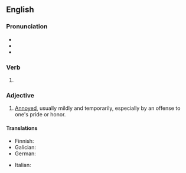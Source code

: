 ==English==

===Pronunciation===
* {{IPA|en|/piːkt/}}
* {{rhymes|en|iːkt|s=1}}
* {{homophones|en|peaked|peeked}}

===Verb===
{{head|en|verb form}}

# {{en-past of|pique}}

===Adjective===
{{en-adj}}

# [[annoyed|Annoyed]], usually mildly and temporarily, especially by an offense to one's pride or honor.
#: {{syn|en|irritated|nettled|vexed}}

====Translations====
{{trans-top|mildly and temporarily annoyed}}
* Finnish: {{t|fi|närkästynyt}}
* Galician: {{t|gl|picado}}
* German: {{t+|de|pikiert}}
{{trans-mid}}
* Italian: {{t+|it|piccato}}
{{trans-bottom}}